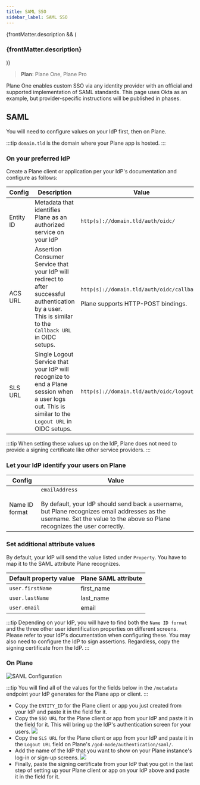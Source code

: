 ```yaml
---
title: SAML SSO
sidebar_label: SAML SSO
---
```


{frontMatter.description && (
  <h3 className="description">{frontMatter.description}</h3>
)}

> **Plan**: Plane One, Plane Pro

Plane One enables custom SSO via any identity provider with an official and supported
implementation of SAML standards. This page uses Okta as an example, but
provider-specific instructions will be published in phases.

## SAML

You will need to configure values on your IdP first, then on Plane.

:::tip
`domain.tld` is the domain where your Plane app is hosted.
:::

### On your preferred IdP

Create a Plane client or application per your IdP's documentation and configure as follows:

| **Config** | **Description**                                                                                                                                                                      | **Value**                                                                                |
| ---------- | ------------------------------------------------------------------------------------------------------------------------------------------------------------------------------------ | ---------------------------------------------------------------------------------------- |
| Entity ID  | Metadata that identifies Plane as an authorized service on your IdP                                                                                                                  | `http(s)://domain.tld/auth/oidc/`                                                        |
| ACS URL    | Assertion Consumer Service that your IdP will redirect to after successful authentication by a user. This is similar to the `Callback URL` in OIDC setups.                          | `http(s)://domain.tld/auth/oidc/callback/` <br/><br/> Plane supports HTTP-POST bindings. |
| SLS URL    | Single Logout Service that your IdP will recognize to end a Plane session when a user logs out. This is similar to the `Logout URL` in OIDC setups.                                 | `http(s)://domain.tld/auth/oidc/logout/`                                                 |

:::tip
When setting these values up on the IdP, Plane does not need to provide a signing
certificate like other service providers.
:::

### Let your IdP identify your users on Plane

| **Config**     | **Value**                                                                                                                                                                                          |
| -------------- | -------------------------------------------------------------------------------------------------------------------------------------------------------------------------------------------------- |
| Name ID format | `emailAddress` <br/><br/> By default, your IdP should send back a username, but Plane recognizes email addresses as the username. Set the value to the above so Plane recognizes the user correctly. |

### Set additional attribute values

By default, your IdP will send the value listed under `Property`. You have to map it
to the SAML attribute Plane recognizes.

| **Default property value** | **Plane SAML attribute** |
| -------------------------- | ------------------------ |
| `user.firstName`           | first_name               |
| `user.lastName`            | last_name                |
| `user.email`               | email                    |

:::tip
Depending on your IdP, you will have to find both the `Name ID format` and the three
other user identification properties on different screens. Please refer to your IdP's
documentation when configuring these. You may also need to configure the IdP to sign
assertions. Regardless, copy the signing certificate from the IdP.
:::

### On Plane

![SAML Configuration](/images/custom-sso/saml-config.png#center)

:::tip
You will find all of the values for the fields below in the `/metadata` endpoint your
IdP generates for the Plane app or client.
:::

- Copy the `ENTITY_ID` for the Plane client or app you just created from your IdP and paste it in the field for it.
- Copy the `SSO URL` for the Plane client or app from your IdP and paste it in the field for it. This will bring up the IdP's authentication screen for your users.
  ![](/images/custom-sso/okta-signin.webp#center)
- Copy the `SLS URL` for the Plane client or app from your IdP and paste it in the `Logout URL` field on Plane's `/god-mode/authentication/saml/`.
- Add the name of the IdP that you want to show on your Plane instance's log-in or sign-up screens.
  ![](/images/custom-sso/instance-login.png#center)
- Finally, paste the signing certificate from your IdP that you got in the last step of setting up your Plane client or app on your IdP above and paste it in the field for it.
